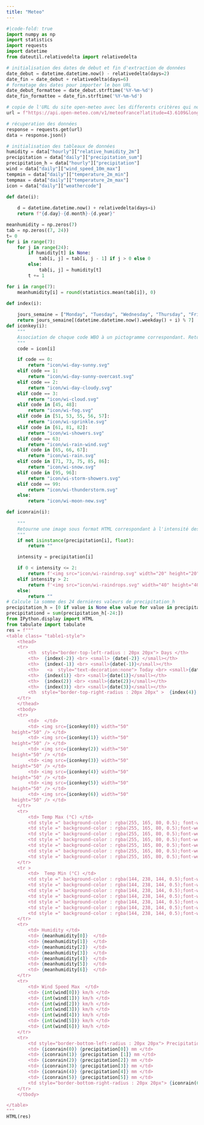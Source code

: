 ```yaml
---
title: "Meteo"
---
```

```python
#|code-fold: true
import numpy as np
import statistics
import requests
import datetime
from dateutil.relativedelta import relativedelta

# initialisation des dates de debut et fin d'extraction de données
date_debut = datetime.datetime.now() - relativedelta(days=2)
date_fin = date_debut + relativedelta(days=6)
# formatage des dates pour importer le bon URL
date_debut_formattee = date_debut.strftime('%Y-%m-%d') 
date_fin_formattee = date_fin.strftime('%Y-%m-%d')  

# copie de l'URL du site open-meteo avec les differents critères qui nous interessent
url = f"https://api.open-meteo.com/v1/meteofrance?latitude=43.6109&longitude=3.8763&hourly=temperature_2m,,relative_humidity_2m,precipitation&daily=weathercode,temperature_2m_max,temperature_2m_min,wind_speed_10m_max,precipitation_sum&timezone=Europe%2FLondon&start_date={date_debut_formattee}&end_date={date_fin_formattee}"

# récuperation des données
response = requests.get(url)
data = response.json()

# initialisation des tableaux de données
humidity = data["hourly"]["relative_humidity_2m"]
precipitation = data["daily"]["precipitation_sum"]
precipitation_h = data["hourly"]["precipitation"]
wind = data["daily"]["wind_speed_10m_max"]
tempmin = data["daily"]["temperature_2m_min"]
tempmax = data["daily"]["temperature_2m_max"]
icon = data["daily"]["weathercode"]

def date(i):
    
    d = datetime.datetime.now() + relativedelta(days=i)
    return f"{d.day}-{d.month}-{d.year}"

meanhumidity = np.zeros(7)
tab = np.zeros((7, 24))
t= 0
for i in range(7):
    for j in range(24):
        if humidity[t] is None:
            tab[i, j] = tab[i, j - 1] if j > 0 else 0
        else:
            tab[i, j] = humidity[t]
        t += 1

for i in range(7):
    meanhumidity[i] = round(statistics.mean(tab[i]), 0)    

def index(i):
    
    jours_semaine = ["Monday", "Tuesday", "Wednesday", "Thursday", "Friday", "Saturday", "Sunday"]
    return jours_semaine[(datetime.datetime.now().weekday() + i) % 7]  
def iconkey(i):
    """
    Association de chaque code WBO à un pictogramme correspondant. Retourne le chemin d'accès au pictogramme par une chaîne de caractères. Version daily.
    """
    code = icon[i]

    if code == 0:
        return "icon/wi-day-sunny.svg"
    elif code == 1:
        return "icon/wi-day-sunny-overcast.svg"
    elif code == 2:
        return "icon/wi-day-cloudy.svg"
    elif code == 3:
        return "icon/wi-cloud.svg"
    elif code in [45, 48]:
        return "icon/wi-fog.svg"
    elif code in [51, 53, 55, 56, 57]:
        return "icon/wi-sprinkle.svg"
    elif code in [61, 81, 82]:
        return "icon/wi-showers.svg"
    elif code == 63:
        return "icon/wi-rain-wind.svg"
    elif code in [65, 66, 67]:
        return "icon/wi-rain.svg"
    elif code in [71, 73, 75, 85, 86]:
        return "icon/wi-snow.svg"
    elif code in [95, 96]:
        return "icon/wi-storm-showers.svg"
    elif code == 99:
        return "icon/wi-thunderstorm.svg"
    else:
        return "icon/wi-moon-new.svg"

def iconrain(i):
    
    """
    Retourne une image sous format HTML correspondant à l'intensité des précipitations.
    """
    if not isinstance(precipitation[i], float):
        return ""

    intensity = precipitation[i]

    if 0 < intensity <= 2:
        return f'<img src="icon/wi-raindrop.svg" width="20" height="20" />'
    elif intensity > 2:
        return f'<img src="icon/wi-raindrops.svg" width="40" height="40" />'
    else:
        return ""  
# Calcule la somme des 24 dernières valeurs de precipitation_h
precipitation_h = [0 if value is None else value for value in precipitation_h]
precipitationd = sum(precipitation_h[-24:])        
from IPython.display import HTML
from tabulate import tabulate
res = f"""
<table class= "table1-style">
    <thead>
    <tr>  
        <th  style="border-top-left-radius : 20px 20px"> Days </th>
        <th>  {index(-2)} <br> <small> {date(-2)} </small></th>
        <th>  {index(-1)} <br> <small>{date(-1)}</small></th>
        <th>   <a  style="text-decoration:none"> Today <br> <small>{date(0)}</small> </a></th>
        <th>  {index(1)} <br> <small>{date(1)}</small></th>
        <th>  {index(2)} <br> <small>{date(2)}</small></th>
        <th>  {index(3)} <br> <small>{date(3)}</small></th>
        <th  style="border-top-right-radius : 20px 20px" >  {index(4)} <br> <small>{date(4)}</small></th>
    </tr>
    </thead>
    <tbody>
    <tr> 
        <td>  </td>
        <td> <img src={iconkey(0)} width="50"
  height="50" /> </td>
        <td> <img src={iconkey(1)} width="50"
  height="50" /> </td>
        <td> <img src={iconkey(2)} width="50"
  height="50" /> </td>
        <td> <img src={iconkey(3)} width="50"
  height="50" /> </td>
        <td> <img src={iconkey(4)} width="50"
  height="50" /> </td>
        <td> <img src={iconkey(5)} width="50"
  height="50" /> </td>
        <td> <img src={iconkey(6)} width="50"
  height="50" /> </td>
    </tr>
    <tr> 
        <td> Temp Max (°C) </td>
        <td style =" background-color : rgba(255, 165, 80, 0.5); font-weight: bold;" > {tempmax[0]}°C </td>
        <td style =" background-color : rgba(255, 165, 80, 0.5);font-weight: bold;" > {tempmax[1]}°C </td>
        <td style =" background-color : rgba(255, 165, 80, 0.5);font-weight: bold;" > {tempmax[2]}°C </td>
        <td style =" background-color : rgba(255, 165, 80, 0.5);font-weight: bold;" > {tempmax[3]}°C </td>
        <td style =" background-color : rgba(255, 165, 80, 0.5);font-weight: bold;" > {tempmax[4]}°C </td>
        <td style =" background-color : rgba(255, 165, 80, 0.5);font-weight: bold;" > {tempmax[5]}°C </td>
        <td style =" background-color : rgba(255, 165, 80, 0.5);font-weight: bold;" > {tempmax[6]}°C </td>
    </tr>
    <tr > 
        <td>  Temp Min (°C) </td>
        <td style =" background-color : rgba(144, 238, 144, 0.5);font-weight: bold;" > {tempmin[0]}°C </td>
        <td style =" background-color : rgba(144, 238, 144, 0.5);font-weight: bold;" > {tempmin[1]}°C </td>
        <td style =" background-color : rgba(144, 238, 144, 0.5);font-weight: bold;"> {tempmin[2]}°C </td>
        <td style =" background-color : rgba(144, 238, 144, 0.5);font-weight: bold;" > {tempmin[3]}°C </td>
        <td style =" background-color : rgba(144, 238, 144, 0.5);font-weight: bold;" > {tempmin[4]}°C </td>
        <td style =" background-color : rgba(144, 238, 144, 0.5);font-weight: bold;" > {tempmin[5]}°C </td>
        <td style =" background-color : rgba(144, 238, 144, 0.5);font-weight: bold;" > {tempmin[6]}°C </td>
    </tr>
    <tr> 
        <td> Humidity </td>
        <td> {meanhumidity[0]}  </td>
        <td> {meanhumidity[1]}  </td>
        <td> {meanhumidity[2]}  </td>
        <td> {meanhumidity[3]}  </td>
        <td> {meanhumidity[4]}  </td>
        <td> {meanhumidity[5]}  </td>
        <td> {meanhumidity[6]}  </td>
    </tr>
    <tr> 
        <td> Wind Speed Max  </td>
        <td> {int(wind[0])} km/h </td>
        <td> {int(wind[1])} km/h </td>
        <td> {int(wind[2])} km/h </td>
        <td> {int(wind[3])} km/h </td>
        <td> {int(wind[4])} km/h </td>
        <td> {int(wind[5])} km/h </td>
        <td> {int(wind[6])} km/h </td>
    </tr>
    <tr> 
        <td style="border-bottom-left-radius : 20px 20px"> Precipitation </td>
        <td> {iconrain(0)} {precipitation[0]} mm </td>
        <td> {iconrain(1)} {precipitation [1]} mm </td>
        <td> {iconrain(2)} {precipitation[2]} mm </td>
        <td> {iconrain(3)} {precipitation[3]} mm </td>
        <td> {iconrain(4)} {precipitation[4]} mm </td>
        <td> {iconrain(5)} {precipitation[5]} mm </td>
        <td style="border-bottom-right-radius : 20px 20px"> {iconrain(6)} {precipitationd} mm </td>
    </tr>
    </tbody>

</table>
"""
HTML(res)
```
